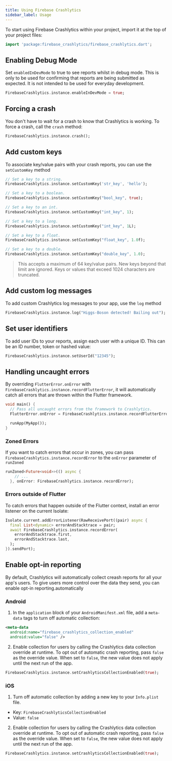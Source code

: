 ```yaml
---
title: Using Firebase Crashlytics
sidebar_label: Usage
---
```


To start using Firebase Crashlytics within your project, import it at the top of your project files:

```dart
import 'package:firebase_crashlytics/firebase_crashlytics.dart';
```

## Enabling Debug Mode

Set `enabledInDevMode` to true to see reports whilst in debug mode.  This is only to be used for confirming that reports are being
submitted as expected. It is not intended to be used for everyday development.

```dart
FirebaseCrashlytics.instance.enableInDevMode = true;
```

## Forcing a crash
You don't have to wait for a crash to know that Crashlytics is working. To force a crash, call the `crash` method:

```dart
FirebaseCrashlytics.instance.crash();
```

## Add custom keys

To associate key/value pairs with your crash reports, you can use the `setCustomKey` method

```dart
// Set a key to a string.
FirebaseCrashlytics.instance.setCustomKey('str_key', 'hello');

// Set a key to a boolean.
FirebaseCrashlytics.instance.setCustomKey("bool_key", true);

// Set a key to an int.
FirebaseCrashlytics.instance.setCustomKey("int_key", 1);

// Set a key to a long.
FirebaseCrashlytics.instance.setCustomKey("int_key", 1L);

// Set a key to a float.
FirebaseCrashlytics.instance.setCustomKey("float_key", 1.0f);

// Set a key to a double.
FirebaseCrashlytics.instance.setCustomKey("double_key", 1.0);
```

>   This accepts a maximum of 64 key/value pairs. New keys beyond that limit are ignored. Keys or values that exceed 1024 characters are truncated.

## Add custom log messages

To add custom Crashlytics log messages to your app, use the `log` method

```dart
FirebaseCrashlytics.instance.log("Higgs-Boson detected! Bailing out");
```

## Set user identifiers

To add user IDs to your reports, assign each user with a unique ID.  This can be an ID number, token or hashed value:

```dart
FirebaseCrashlytics.instance.setUserId("12345");
```

## Handling uncaught errors

By overriding `FlutterError.onError` with `FirebaseCrashlytics.instance.recordFlutterError`, it will automatically
catch all errors that are thrown within the Flutter framework.

```dart
void main() {
  // Pass all uncaught errors from the framework to Crashlytics.
  FlutterError.onError = FirebaseCrashlytics.instance.recordFlutterError;

  runApp(MyApp());
}
```


### Zoned Errors

If you want to catch errors that occur in zones, you can pass `FirebaseCrashlytics.instance.recordError` to the `onError`
parameter of `runZoned`

```dart
runZoned<Future<void>>(() async {
    // ...
  }, onError: FirebaseCrashlytics.instance.recordError);
  ```

### Errors outside of Flutter

To catch errors that happen outside of the Flutter context, install an error listener on the current Isolate:

```dart
Isolate.current.addErrorListener(RawReceivePort((pair) async {
  final List<dynamic> errorAndStacktrace = pair;
  await FirebaseCrashlytics.instance.recordError(
    errorAndStacktrace.first,
    errorAndStacktrace.last,
  );
}).sendPort);
```

## Enable opt-in reporting

By default, Crashlytics will automatically collect creash reports for all your app's users.  To give users more control over
the data they send, you can enable opt-in reporting.automatically

### Android

1. In the `application` block of your `AndroidManifest.xml` file, add a `meta-data` tags to turn off automatic collection:

```xml
<meta-data
  android:name="firebase_crashlytics_collection_enabled"
  android:value="false" />
```

2.  Enable collection for users by calling the Crashlytics data collection override at runtime.  To opt out of automatic
crash reporting, pass `false` as the override value.  When set to `false`, the new value does not apply until the next run
of the app.

```dart
FirebaseCrashlytics.instance.setCrashlyticsCollectionEnabled(true);
```

### iOS

1. Turn off automatic collection by adding a new key to your `Info.plist` file.

- Key: `FirebaseCrashlyticsCollectionEnabled`
- Value: `false`

2.  Enable collection for users by calling the Crashlytics data collection override at runtime.  To opt out of automatic
crash reporting, pass `false` as the override value.  When set to `false`, the new value does not apply until the next run
of the app.

```dart
FirebaseCrashlytics.instance.setCrashlyticsCollectionEnabled(true);
```


